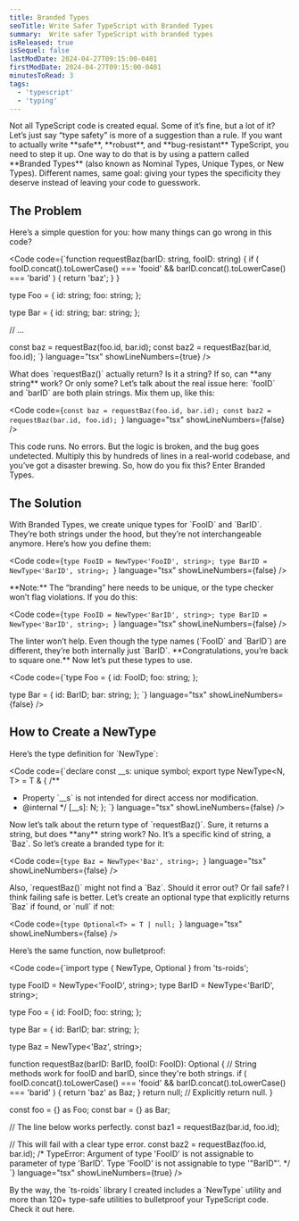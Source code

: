 ```yaml
---
title: Branded Types
seoTitle: Write Safer TypeScript with Branded Types
summary:  Write safer TypeScript with branded types
isReleased: true
isSequel: false
lastModDate: 2024-04-27T09:15:00-0401
firstModDate: 2024-04-27T09:15:00-0401
minutesToRead: 3
tags:
  - 'typescript'
  - 'typing'
---
```


<C>
Not all TypeScript code is created equal. Some of it’s fine, but a lot of it? Let’s just say “type safety” is more of a suggestion than a rule. If you want to actually write **safe**, **robust**, and **bug-resistant** TypeScript, you need to step it up. One way to do that is by using a pattern called **Branded Types** (also known as Nominal Types, Unique Types, or New Types). Different names, same goal: giving your types the specificity they deserve instead of leaving your code to guesswork.
</C>

<H2>The Problem</H2>

<C>
Here’s a simple question for you: how many things can go wrong in this code?
</C>

<Code
  code={`function requestBaz(barID: string, fooID: string) {
  if (
    fooID.concat().toLowerCase() === 'fooid' &&
    barID.concat().toLowerCase() === 'barid'
  ) {
    return 'baz';
  }
}

type Foo = {
  id: string;
  foo: string;
};

type Bar = {
  id: string;
  bar: string;
};

// ...

const baz = requestBaz(foo.id, bar.id);
const baz2 = requestBaz(bar.id, foo.id);
`}
  language="tsx"
  showLineNumbers={true}
/>

<C>
What does `requestBaz()` actually return? Is it a string? If so, can **any string** work? Or only some? Let’s talk about the real issue here: `fooID` and `barID` are both plain strings. Mix them up, like this:
</C>

<Code
  code={`const baz = requestBaz(foo.id, bar.id);
const baz2 = requestBaz(bar.id, foo.id);
`}
  language="tsx"
  showLineNumbers={false}
/>

<C>
This code runs. No errors. But the logic is broken, and the bug goes undetected. Multiply this by hundreds of lines in a real-world codebase, and you’ve got a disaster brewing. So, how do you fix this? Enter Branded Types.
</C>

<H2>The Solution</H2>

<C>
With Branded Types, we create unique types for `FooID` and `BarID`. They’re both strings under the hood, but they’re not interchangeable anymore. Here’s how you define them:
</C>

<Code
  code={`type FooID = NewType<'FooID', string>;
type BarID = NewType<'BarID', string>;
`}
  language="tsx"
  showLineNumbers={false}
/>

<C>
**Note:** The “branding” here needs to be unique, or the type checker won’t flag violations. If you do this:
</C>

<Code
  code={`type FooID = NewType<'BarID', string>;
type BarID = NewType<'BarID', string>;
`}
  language="tsx"
  showLineNumbers={false}
/>

<C>
The linter won’t help. Even though the type names (`FooID` and `BarID`) are different, they’re both internally just `BarID`. **Congratulations, you’re back to square one.** Now let’s put these types to use.
</C>

<Code
  code={`type Foo = {
  id: FooID;
  foo: string;
};

type Bar = {
  id: BarID;
  bar: string;
};
`}
  language="tsx"
  showLineNumbers={false}
/>

<H2>How to Create a NewType</H2>

<C>
Here’s the type definition for `NewType`:
</C>

<Code
  code={`declare const __s: unique symbol;
export type NewType<N, T> = T & {
  /**
   * Property \`__s\` is not intended for direct access nor modification.
   * @internal
   */ [__s]: N;
};
`}
  language="tsx"
  showLineNumbers={false}
/>

<C>
Now let’s talk about the return type of `requestBaz()`. Sure, it returns a string, but does **any** string work? No. It’s a specific kind of string, a `Baz`. So let’s create a branded type for it:
</C>

<Code
  code={`type Baz = NewType<'Baz', string>;
`}
  language="tsx"
  showLineNumbers={false}
/>

<C>
Also, `requestBaz()` might not find a `Baz`. Should it error out? Or fail safe? I think failing safe is better. Let’s create an optional type that explicitly returns `Baz` if found, or `null` if not:
</C>

<Code
  code={`type Optional<T> = T | null;
`}
  language="tsx"
  showLineNumbers={false}
/>

<C>
Here’s the same function, now bulletproof:
</C>

<Code
  code={`import type { NewType, Optional } from 'ts-roids';

type FooID = NewType<'FooID', string>;
type BarID = NewType<'BarID', string>;

type Foo = {
  id: FooID;
  foo: string;
};

type Bar = {
  id: BarID;
  bar: string;
};

type Baz = NewType<'Baz', string>;

function requestBaz(barID: BarID, fooID: FooID): Optional<Baz> {
  // String methods work for fooID and barID, since they're both strings.
  if (
    fooID.concat().toLowerCase() === 'fooid' &&
    barID.concat().toLowerCase() === 'barid'
  ) {
    return 'baz' as Baz; 
  }
  return null; // Explicitly return null.
}

const foo = {} as Foo;
const bar = {} as Bar;

// The line below works perfectly.
const baz1 = requestBaz(bar.id, foo.id); 

// This will fail with a clear type error.
const baz2 = requestBaz(foo.id, bar.id); 
/* TypeError: 
   Argument of type 'FooID' is not assignable to parameter of type 'BarID'.
   Type 'FooID' is not assignable to type '"BarID"'. 
 */
`}
  language="tsx"
  showLineNumbers={true}
/>

<C>
By the way, the `ts-roids` library I created includes a `NewType` utility and more than 120+ type-safe utilities to bulletproof your TypeScript code. Check it out <L href="https://github.com/ashgw/ts-roids">here</L>.
</C>
